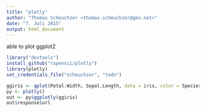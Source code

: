 ```yaml
---
title: "plotly"
author: "Thomas Scheuchzer <thomas.scheuchzer@gmx.net>"
date: "7. Juli 2015"
output: html_document
---
```


able to plot ggplot2

```r
library("devtools")
install_github("ropensci/plotly")
library(plotly)
set_credentials_file("scheuchzer", "todo")

ggiris <- qplot(Petal.Width, Sepal.Length, data = iris, color = Species)
py <- plotly()
out <- py$ggplotly(ggiris)
out$response$url

```